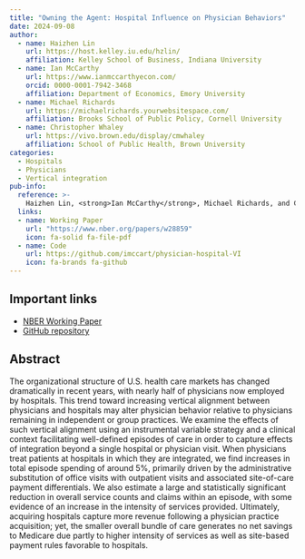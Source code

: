```yaml
---
title: "Owning the Agent: Hospital Influence on Physician Behaviors"
date: 2024-09-08
author:
  - name: Haizhen Lin
    url: https://host.kelley.iu.edu/hzlin/
    affiliation: Kelley School of Business, Indiana University
  - name: Ian McCarthy
    url: https://www.ianmccarthyecon.com/
    orcid: 0000-0001-7942-3468
    affiliation: Department of Economics, Emory University
  - name: Michael Richards
    url: https://michaelrichards.yourwebsitespace.com/
    affiliation: Brooks School of Public Policy, Cornell University
  - name: Christopher Whaley
    url: https://vivo.brown.edu/display/cmwhaley
    affiliation: School of Public Health, Brown University    
categories:
  - Hospitals
  - Physicians
  - Vertical integration
pub-info:
  reference: >-
    Haizhen Lin, <strong>Ian McCarthy</strong>, Michael Richards, and Christopher Whaley. “Owning the Agent: Hospital Influence on Physician Behaviors,” <em>Revise and Resubmit</em> at <em>Journal of Human Resources</em>
  links:
  - name: Working Paper
    url: "https://www.nber.org/papers/w28859"
    icon: fa-solid fa-file-pdf
  - name: Code
    url: https://github.com/imccart/physician-hospital-VI
    icon: fa-brands fa-github
---
```


## Important links

- [NBER Working Paper](https://www.nber.org/papers/w28859)
- [GitHub repository](https://github.com/imccart/physician-hospital-VI)


## Abstract

The organizational structure of U.S. health care markets has changed dramatically in recent years, with nearly half of physicians now employed by hospitals. This trend toward increasing vertical alignment between physicians and hospitals may alter physician behavior relative to physicians remaining in independent or group practices. We examine the effects of such vertical alignment using an instrumental variable strategy and a clinical context facilitating well-defined episodes of care in order to capture effects of integration beyond a single hospital or physician visit. When physicians treat patients at hospitals in which they are integrated, we find increases in total episode spending of around 5\%, primarily driven by the administrative substitution of office visits with outpatient visits and associated site-of-care payment differentials. We also estimate a large and statistically significant reduction in overall service counts and claims within an episode, with some evidence of an increase in the intensity of services provided. Ultimately, acquiring hospitals capture more revenue following a physician practice acquisition; yet, the smaller overall bundle of care generates no net savings to Medicare due partly to higher intensity of services as well as site-based payment rules favorable to hospitals.
